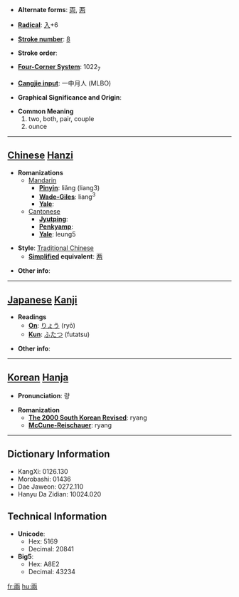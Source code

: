 * '''Alternate forms''': [[両]], [[两]]

* '''[[Wiktionary:Chinese radical index| Radical]]''': [[Wiktionary:Chinese radical index 入|入]]+6

* '''[[Wiktionary:Chinese total strokes index|Stroke number]]''': [[Wiktionary:Chinese total strokes index 8|8]]

* '''Stroke order''': 

* '''[[Wiktionary:Chinese four corner index|Four-Corner System]]''': 1022<sub>7</sub>

* '''[[Wiktionary:Chinese Cangjie index|Cangjie input]]''': 一中月人 (MLBO)

* '''Graphical Significance and Origin''': 

* '''Common Meaning'''
*#two, both, pair, couple
*# ounce


----

== [[Chinese]] [[Hanzi]] ==

* '''Romanizations'''
** [[Mandarin]]
*** '''[[Pinyin]]''': liǎng (liang3)
*** '''[[Wade-Giles]]''': liang<sup>3</sup>
*** '''[[Yale]]''': 
**[[Cantonese]]
***'''[[Jyutping]]''':
***'''[[Penkyamp]]''': 
***'''[[Yale]]''': leung5

* '''Style''': [[Traditional Chinese]] 
** '''[[Simplified Chinese|Simplified]] equivalent''': [[两]]

* '''Other info''': 

----

== [[Japanese]] [[Kanji]] ==

* '''Readings'''
** '''[[On]]''': [[りょう]] (ryō)
** '''[[Kun]]''': [[ふたつ]] (futatsu)

* '''Other info''':  

----

== [[Korean]] [[Hanja]] ==

* '''Pronunciation''': 량

* '''Romanization'''
** '''[[The 2000 South Korean Revised Romanization|The 2000 South Korean Revised]]''': ryang
** '''[[McCune-Reischauer]]''': ryang

----

== Dictionary Information ==

* KangXi: 0126.130
* Morobashi: 01436
* Dae Jaweon: 0272.110
* Hanyu Da Zidian: 10024.020

== Technical Information ==

* '''Unicode''':
** Hex: 5169
** Decimal: 20841
* '''Big5''':
** Hex: A8E2
** Decimal: 43234

[[fr:兩]]
[[hu:兩]]